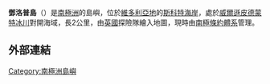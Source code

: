 {{coord|77|14|S|163|30|E|source:GNIS|display=title}}

'''鄧洛普島'''（{{lang-en|Dunlop Island}}）是[[南極洲|南極洲]]的島嶼，位於[[維多利亞地|維多利亞地]]的[[斯科特海岸|斯科特海岸]]，處於[[威爾遜皮德蒙特冰川|威爾遜皮德蒙特冰川]]對開海域，長2公里，由[[英國|英國]]探險隊繪入地圖，現時由[[南極條約體系|南極條約體系]]管理。

==外部連結==
{{cite gnis | type = antarid | id = 4174| name = Dunlop Island| accessdate = 2012-02-20}}

{{DEFAULTSORT:Dunlop Island}}
[[Category:南極洲島嶼|Category:南極洲島嶼]]


{{ScottCoast-geo-stub}}